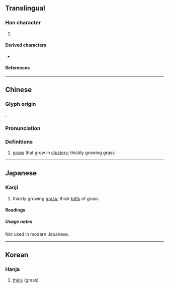 {{character info}}
==Translingual==

===Han character===
{{Han char|rn=2|rad=丨|as=09|sn=10|four=32401|canj=TCTJ|ids=⿱业𢆉(GT),⿳⿲〢丨丨一𢆉(J)}}

# {{mul-shuowen radical-def|60}}

====Derived characters====
* {{l|mul|[[𧎲]], [[𣪲]], [[𭄈]], [[對]], [[𡭊]], [[𢥓]], [[𣫞]], [[𣫩]], [[𥽿]], [[𤀾]], [[𤃊]], [[𤃙]], [[凿]], [[菐]], [[業]], [[𤎀]], [[叢]]}} <!-- Note: Characters containing ⿱业𦍌 are also derived from 丵 -->

====References====
{{Han ref|kx=0080.080|dkj=00087|hdz=10030.060|uh=4E35}}

----

==Chinese==
{{zh-forms}}

===Glyph origin===
{{Han etym}}
{{liushu|p}}.

===Pronunciation===
{{zh-pron
|m=zhuó
|c=zok6
|h=pfs=
|md=
|mn=
|w=
|mc=y
|oc=y
|cat=
}}

===Definitions===
{{zh-hanzi}}

# {{lb|zh|obsolete}} [[grass]] that grow in [[clusters]]; thickly growing grass

{{zh-cat|Grasses}}

----

==Japanese==

===Kanji===
{{ja-kanji|grade=uc|rs=丨09}}

# thickly growing [[grass]]; thick [[tuft]]s of grass

====Readings====
{{ja-readings
|on=[[さく]] (saku)
|kun=[[くさのむらがり]] (kusanomuragari)
}}

=====Usage notes=====
Not used in modern Japanese.

----

==Korean==

===Hanja===
{{ko-hanja|hangeul=착|rv=chak|mr=ch'ak}}

# [[thick]] (grass)